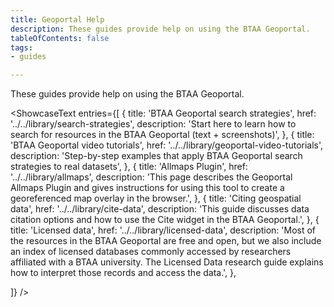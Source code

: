 ```yaml
---
title: Geoportal Help
description: These guides provide help on using the BTAA Geoportal.
tableOfContents: false
tags:
- guides

---
```



These guides provide help on using the BTAA Geoportal.

<ShowcaseText
  entries={[
    {
      title: 'BTAA Geoportal search strategies',
      href: '../../library/search-strategies',
      description: 'Start here to learn how to search for resources in the BTAA Geoportal (text + screenshots)',
    },
    {
      title: 'BTAA Geoportal video tutorials',
      href: '../../library/geoportal-video-tutorials',
      description: 'Step-by-step examples that apply BTAA Geoportal search strategies to real datasets',
    },
    {
      title: 'Allmaps Plugin',
      href: '../../library/allmaps',
      description: 'This page describes the Geoportal Allmaps Plugin and gives instructions for using this tool to create a georeferenced map overlay in the browser.',
    },
    {
      title: 'Citing geospatial data',
      href: '../../library/cite-data',
      description: 'This guide discusses data citation options and how to use the Cite widget in the BTAA Geoportal.',
    },
    {
      title: 'Licensed data',
      href: '../../library/licensed-data',
      description: 'Most of the resources in the BTAA Geoportal are free and open, but we also include an index of licensed databases commonly accessed by researchers affiliated with a BTAA university.  The Licensed Data research guide explains how to interpret those records and access the data.',
    },




  ]}
/>